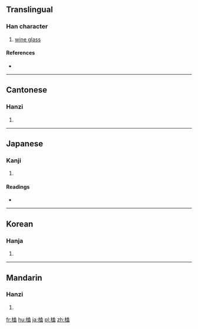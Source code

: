 ==Translingual==

===Han character===
{{Han char|rn=75|rad=木|as=10|sn=14|four=44917|canj=DGIT|ids=⿰木盍}}

# [[wine glass]]

====References====
* {{Han ref|kx=0545.120|dkj=15295|dj=0933.030|hdz=21260.100|uh=69BC|ud=27068|bh=E245|bd=57925}}

----

==Cantonese==

===Hanzi===
{{yue-hanzi|jyut=|y=hap6}}

# {{defn|lang=yue|sort=木10}}

----

==Japanese==

===Kanji===
{{ja-kanji|grade=|rs=木10}}

# {{defn|lang=ja|sort=木10}}

====Readings====
* {{ja-readings|on=[[こう]] (kō)|kun=[[さかだる]] (sakadaru)}}

----

==Korean==

===Hanja===
{{ko-hanja|hangeul=합|eumhun=|rv=hap|mr=hap|y=hap}}

# {{defn|lang=ko|sort=木10}}

----

==Mandarin==

===Hanzi===
{{cmn-hanzi|pin=[[kē]] ([[ke1]])|wg=k'o<sup>1</sup>}}

# {{defn|lang=cmn|sort=木10}}

[[fr:榼]]
[[hu:榼]]
[[ja:榼]]
[[pl:榼]]
[[zh:榼]]